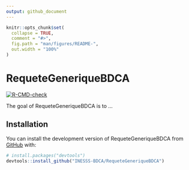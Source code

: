 ```yaml
---
output: github_document
---
```


<!-- README.md is generated from README.Rmd. Please edit that file -->

```r
knitr::opts_chunk$set(
  collapse = TRUE,
  comment = "#>",
  fig.path = "man/figures/README-",
  out.width = "100%"
)
```

# RequeteGeneriqueBDCA

<!-- badges: start -->
[![R-CMD-check](https://github.com/INESSS-BDCA/RequeteGeneriqueBDCA/actions/workflows/R-CMD-check.yaml/badge.svg)](https://github.com/INESSS-BDCA/RequeteGeneriqueBDCA/actions/workflows/R-CMD-check.yaml)
<!-- badges: end -->

The goal of RequeteGeneriqueBDCA is to ...

## Installation

You can install the development version of RequeteGeneriqueBDCA from [GitHub](https://github.com/) with:

``` r
# install.packages("devtools")
devtools::install_github("INESSS-BDCA/RequeteGeneriqueBDCA")
```

